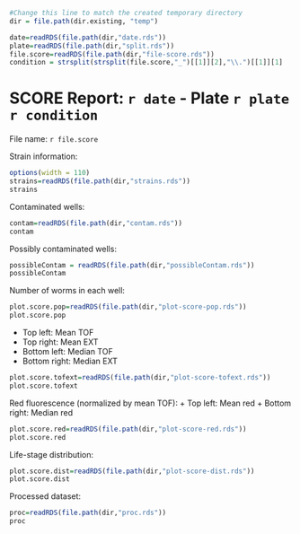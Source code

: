 ```r
#Change this line to match the created temporary directory
dir = file.path(dir.existing, "temp")

date=readRDS(file.path(dir,"date.rds"))
plate=readRDS(file.path(dir,"split.rds"))
file.score=readRDS(file.path(dir,"file-score.rds"))
condition = strsplit(strsplit(file.score,"_")[[1]][2],"\\.")[[1]][1]
```

SCORE Report: `r date` - Plate `r plate` `r condition`
========================================================
File name: `r file.score`


Strain information:
```r
options(width = 110)
strains=readRDS(file.path(dir,"strains.rds"))
strains
```


Contaminated wells:
```r
contam=readRDS(file.path(dir,"contam.rds"))
contam
```


Possibly contaminated wells:
```r
possibleContam = readRDS(file.path(dir,"possibleContam.rds"))
possibleContam
```


Number of worms in each well:
```r
plot.score.pop=readRDS(file.path(dir,"plot-score-pop.rds"))
plot.score.pop
```



+ Top left: Mean TOF
+ Top right: Mean EXT
+ Bottom left: Median TOF
+ Bottom right: Median EXT
```r
plot.score.tofext=readRDS(file.path(dir,"plot-score-tofext.rds"))
plot.score.tofext
```



Red fluorescence (normalized by mean TOF):
+ Top left: Mean red
+ Bottom right: Median red
```r
plot.score.red=readRDS(file.path(dir,"plot-score-red.rds"))
plot.score.red
```



Life-stage distribution:
```r
plot.score.dist=readRDS(file.path(dir,"plot-score-dist.rds"))
plot.score.dist
```



Processed dataset:
```r
proc=readRDS(file.path(dir,"proc.rds"))
proc
```


